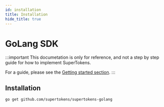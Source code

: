 ```yaml
---
id: installation
title: Installation
hide_title: true
---
```


# GoLang SDK

:::important
This documetation is only for reference, and not a step by step guide for how to implement SuperTokens.

For a guide, please see the [Getting started section](/docs/community/recipes).
:::

## Installation

```bash
go get github.com/supertokens/supertokens-golang
```